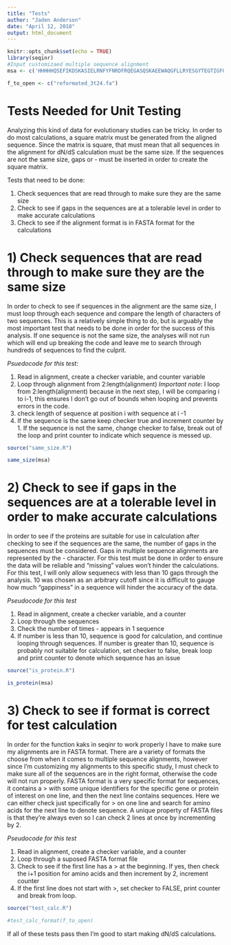 ```yaml
---
title: "Tests"
author: "Jaden Anderson"
date: "April 12, 2018"
output: html_document
---
```


```r
knitr::opts_chunk$set(echo = TRUE)
library(seqinr)
#Input customizaed multiple sequence alignment
msa <- c('HHHHHQSEFIKDSKASIELRNFYFNRDFRQEGASQSKAEEWAQGFLLRYESGYTEGTIGFGVDAIGLLGVKLDSSPDRSGTGLLKRDRETGRAQDDYGEGITAKLRASKSTLKIGTLTPKLPVIMPNDSRLLPQTFQGGALNSMEIDGLTLDAGRLKKVNQRDSSDNEDMTITGGGKRQIVVRSGLTSDKFDFAGGSYKWTDNLSTSYHYGKLDNFYKQHYLGLVHTLPIADKQSLKSDIRWARSTDDGSSNVDNKALNAMFTYSLGYHAFGVGYQKMSGDTGFAYINGADPYLVNFIIGDFANKDEKSWQARYDYNFAGVGIPGLTFMTRYVKGDNIDLLTTSGEGKEWERDMDIAYVFQSGPLKNLGVKWRNATMRTNYTNDYDENRLIVSYTLPL-', 'AGFLEDSKASLETRNFYMNRDFRDGPGQSKREEWAQGFILNLQSGYTQGTVGFGLDAMGMLGVKLDSGRGRSGTGLLPKDSDGRAPDTYSKLGLTAKVKVSQSELKVGTLIPKLPSVQPNNGRIFPQIFEGALLTSKEIKDLGFTAGRLEKTKIRDSSDSEDLALNDKNGRFAGVSADHFDLGGLDYKLTDQLTASYHYSNLQDVYRQHFVGLLHSWPIGPGELTSDLRFARSTDSGSAKAGGIDNKSLNGMFTYSLGNHAFGAAWQRMNGDDAFPYLEGSNPYLVNFVQVNDFAGPKERSWQLRYDYDFVGLGIPGLTFMTRYVKGDNVELAGQSGEGREWERNTELQYVFQSGALKNLGIRWRNATFRSNFTRDIDENRLIVSYTLPIWGGHHHHHH', 'EFLADSSAHLDLRNFYQLRDYRQHDAPQSQAGNWSQGFVLRLQSGFTGGPLGFGLDATGLLGVKLDSGRGRSNDGTLPFGANSKEPVDDYSHLGLTAKLRYSQTQLQVGILMPQLPVAFRDDVRLLPQTFDGALLTSSEIEGLTLTAGQLWKSRTRESAGSDDMYIMGRDKAHASDEFNLAGATYAFTPRLSASYYYGQLKDIYRQHYLGLLHTLPLGEGLSLRSDLRYFDSGEDGAAISGPVDNRNLNAMLTLRAGAHAFGIGVQKMIGNDAFPVLNGYTTPYVANLMAYQTFTRPQEKSWQLRYDYDFAGLGLPGLNLMTRYVQGRDIDRGAGRADDSEWERNTDLSYVIQSGPLKSVALKWRNITYRSRYGADLDENRFIVNYTLKLWGGHHHHHH')

f_to_open <- c("reformated_3t24.fa")

```

# Tests Needed for Unit Testing

Analyzing this kind of data for evolutionary studies can be tricky. In order to do most calculations, a square matrix must be generated from the aligned sequence. Since the matrix is square, that must mean that all sequences in the alignment for dN/dS calculation must be the same size. If the sequences are not the same size, gaps or - must be inserted in order to create the square matrix. 

Tests that need to be done:

1) Check sequences that are read through to make sure they are the same size
2) Check to see if gaps in the sequences are at a tolerable level in order to make accurate calculations
3) Check to see if the alignment format is in FASTA format for the calculations

# 1) Check sequences that are read through to make sure they are the same size

In order to check to see if sequences in the alignment are the same size, I must loop through each sequence and compare the length of characters of two sequences. This is a relatively simple thing to do, but is arguably the most important test that needs to be done in order for the success of this analysis. If one sequence is not the same size, the analyses will not run which will end up breaking the code and leave me to search through hundreds of sequences to find the culprit. 

_Psuedocode for this test:_

1) Read in alignment, create a checker variable, and counter variable
2) Loop through alignment from 2:length(alignment)
  _Important note_: I loop from 2:length(alignment) because in the next step, I will be comparing i to i-1, this ensures I don't go out of bounds when looping and prevents errors in the code. 
3) check length of sequence at position i with sequence at i -1
4) If the sequence is the same keep checker true and increment counter by 1. If the sequence is not the same, change checker to false, break out of the loop and print counter to indicate which sequence is messed up. 

```r
source("same_size.R")

same_size(msa)

```

# 2) Check to see if gaps in the sequences are at a tolerable level in order to make accurate calculations
In order to see if the proteins are suitable for use in calculation after checking to see if the sequences are the same, the number of gaps in the sequences must be considered. Gaps in multiple sequence alignments are represented by the - character. For this test must be done in order to ensure the data will be reliable and "missing" values won't hinder the calculations. For this test, I will only allow sequenecs with less than 10 gaps through the analysis. 10 was chosen as an arbitrary cutoff since it is difficult to gauge how much "gappiness" in a sequence will hinder the accuracy of the data. 

_Pseudocode for this test_

1) Read in alignment, create a checker variable, and a counter
2) Loop through the sequences
3) Check the number of times - appears in 1 sequence
4) If number is less than 10, sequence is good for calculation, and continue looping through sequences. If number is greater than 10, sequence is probably not suitable for calculation, set checker to false, break loop and print counter to denote which sequence has an issue

```r
source("is_protein.R")

is_protein(msa)
```

# 3) Check to see if format is correct for test calculation
In order for the function kaks in seqinr to work properly I have to make sure my alignments are in FASTA format. There are a variety of formats the choose from when it comes to multiple sequence alignments, however since I'm customizing my alignments to this specific study, I must check to make sure all of the sequences are in the right format, otherwise the code will not run properly. FASTA format is a very specific format for sequences, it contains a > with some unique identifiers for the specific gene or protein of interest on one line, and then the next line contains sequences. Here we can either check just specifically for > on one line and search for amino acids for the next line to denote sequence. A unique property of FASTA files is that they're always even so I can check 2 lines at once by incrementing by 2.

_Pseudocode for this test_

1) Read in alignment, create a checker variable, and a counter
2) Loop through a suposed FASTA format file
3) Check to see if the first line has a > at the beginning. If yes, then check the i+1 position for amino acids and then increment by 2, increment counter
4) If the first line does not start with >, set checker to FALSE, print counter and break from loop.

```r
source("test_calc.R")

#test_calc_format(f_to_open)
```

If all of these tests pass then I'm good to start making dN/dS calculations. 